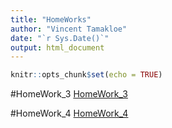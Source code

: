 ```yaml
---
title: "HomeWorks"
author: "Vincent Tamakloe"
date: "`r Sys.Date()`"
output: html_document
---
```


```r
knitr::opts_chunk$set(echo = TRUE)
```

#HomeWork_3
[HomeWork_3](HomeWork_3.html)

#HomeWork_4
[HomeWork_4](HomeWork_4.html)